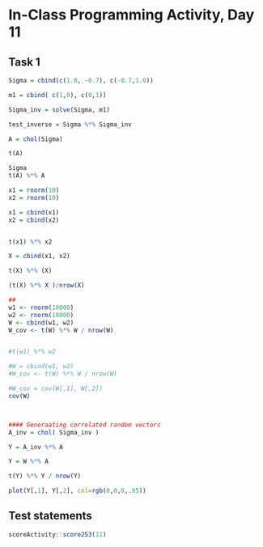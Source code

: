 # In-Class Programming Activity, Day 11

## Task 1

```r
Sigma = cbind(c(1.0, -0.7), c(-0.7,1.0))

m1 = cbind( c(1,0), c(0,1))

Sigma_inv = solve(Sigma, m1)

test_inverse = Sigma %*% Sigma_inv

A = chol(Sigma)

t(A)

Sigma
t(A) %*% A

x1 = rnorm(10)
x2 = rnorm(10)

x1 = cbind(x1)
x2 = cbind(x2)


t(x1) %*% x2

X = cbind(x1, x2)

t(X) %*% (X)

(t(X) %*% X )/nrow(X)

##
w1 <- rnorm(10000)
w2 <- rnorm(10000)
W <- cbind(w1, w2)
W_cov <- t(W) %*% W / nrow(W)


#t(w1) %*% w2

#W = cbind(w1, w2)
#W_cov <- t(W) %*% W / nrow(W)

#W_cov = cov(W[,1], W[,2])
cov(W)



#### Generaating correlated random vectors
A_inv = chol( Sigma_inv ) 

Y = A_inv %*% A

Y = W %*% A

t(Y) %*% Y / nrow(Y)

plot(Y[,1], Y[,2], col=rgb(0,0,0,.05))

```




## Test statements

```r
scoreActivity::score253(11)
```